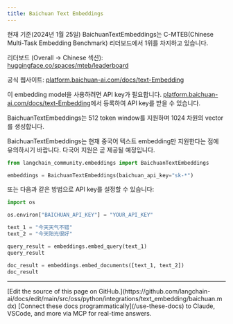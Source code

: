 ```yaml
---
title: Baichuan Text Embeddings
---
```


현재 기준(2024년 1월 25일) BaichuanTextEmbeddings는 C-MTEB(Chinese Multi-Task Embedding Benchmark) 리더보드에서 1위를 차지하고 있습니다.

리더보드 (Overall -> Chinese 섹션): [huggingface.co/spaces/mteb/leaderboard](https://huggingface.co/spaces/mteb/leaderboard)

공식 웹사이트: [platform.baichuan-ai.com/docs/text-Embedding](https://platform.baichuan-ai.com/docs/text-Embedding)

이 embedding model을 사용하려면 API key가 필요합니다. [platform.baichuan-ai.com/docs/text-Embedding](https://platform.baichuan-ai.com/docs/text-Embedding)에서 등록하여 API key를 받을 수 있습니다.

BaichuanTextEmbeddings는 512 token window를 지원하며 1024 차원의 vector를 생성합니다.

BaichuanTextEmbeddings는 현재 중국어 텍스트 embedding만 지원한다는 점에 유의하시기 바랍니다. 다국어 지원은 곧 제공될 예정입니다.

```python
from langchain_community.embeddings import BaichuanTextEmbeddings

embeddings = BaichuanTextEmbeddings(baichuan_api_key="sk-*")
```

또는 다음과 같은 방법으로 API key를 설정할 수 있습니다:

```python
import os

os.environ["BAICHUAN_API_KEY"] = "YOUR_API_KEY"
```

```python
text_1 = "今天天气不错"
text_2 = "今天阳光很好"

query_result = embeddings.embed_query(text_1)
query_result
```

```python
doc_result = embeddings.embed_documents([text_1, text_2])
doc_result
```

---

<Callout icon="pen-to-square" iconType="regular">
    [Edit the source of this page on GitHub.](https://github.com/langchain-ai/docs/edit/main/src/oss/python/integrations/text_embedding/baichuan.mdx)
</Callout>
<Tip icon="terminal" iconType="regular">
    [Connect these docs programmatically](/use-these-docs) to Claude, VSCode, and more via MCP for    real-time answers.
</Tip>
